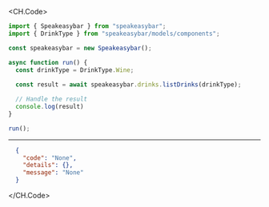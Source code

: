 
<CH.Code>
```typescript ListDrinks.ts
import { Speakeasybar } from "speakeasybar";
import { DrinkType } from "speakeasybar/models/components";

const speakeasybar = new Speakeasybar();

async function run() {
  const drinkType = DrinkType.Wine;
  
  const result = await speakeasybar.drinks.listDrinks(drinkType);

  // Handle the result
  console.log(result)
}

run();
```
---

```json Example Response
  {
    "code": "None",
    "details": {},
    "message": "None"
  }
```
</CH.Code>
